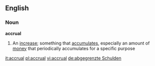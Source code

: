 ==English==
===Noun===
{{wikipedia}}
'''accrual'''
#An [[increase]]; something that [[accumulate]]s, especially an amount of [[money]] that periodically accumulates for a specific purpose

[[it:accrual]]
[[pl:accrual]]
[[vi:accrual]]
[[de:abgegrenzte Schulden]]